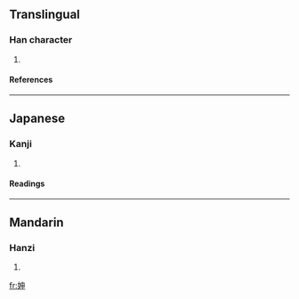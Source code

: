 ==Translingual==
===Han character===
{{Han char|rn=38|rad=女|as=05|sn=8|four=4540<sub>6</sub>|canj=女中田中 (VLWL)}}
# {{defn|Han|sort=女05}}
====References====
{{Han ref|kx=0257.350|dkj=06143|hdz=21036.070|uh=59BD|ud=22973|bh=CC50|bd=52304}}
----
==Japanese==
===Kanji===
{{ja-kanji|grade=|rs=女05}}
# {{defn|Japanese}} 
====Readings====
{{ja-readings|on=[[しん]] (shin)|kun=}}
----
==Mandarin==
===Hanzi===
{{cmn-hanzi|pin=[[shēn]] (shen1)|wg=shen<sup>1</sup>}}
# {{defn|Mandarin}}

[[fr:妽]]